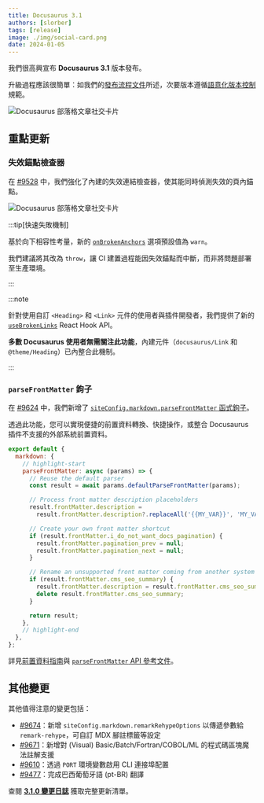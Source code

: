 ```yaml
---
title: Docusaurus 3.1
authors: [slorber]
tags: [release]
image: ./img/social-card.png
date: 2024-01-05
---
```


我們很高興宣布 **Docusaurus 3.1** 版本發布。

升級過程應該很簡單：如我們的[發布流程文件](/community/release-process)所述，次要版本遵循[語意化版本控制](https://semver.org/)規範。

![Docusaurus 部落格文章社交卡片](./img/social-card.png)

<!--truncate-->


## 重點更新

### 失效錨點檢查器

在 [#9528](https://github.com/facebook/docusaurus/pull/9528) 中，我們強化了內建的失效連結檢查器，使其能同時偵測失效的頁內錨點。

![Docusaurus 部落格文章社交卡片](./img/broken-anchor.jpg)

:::tip[快速失敗機制]

基於向下相容性考量，新的 [`onBrokenAnchors`](/docs/api/docusaurus-config#onBrokenAnchors) 選項預設值為 `warn`。

我們建議將其改為 `throw`，讓 CI 建置過程能因失效錨點而中斷，而非將問題部署至生產環境。

:::

:::note

針對使用自訂 `<Heading>` 和 `<Link>` 元件的使用者與插件開發者，我們提供了新的 [`useBrokenLinks`](/docs/docusaurus-core#useBrokenLinks) React Hook API。

**多數 Docusaurus 使用者無需關注此功能**，內建元件（`docusaurus/Link` 和 `@theme/Heading`）已內整合此機制。

:::

### `parseFrontMatter` 鉤子

在 [#9624](https://github.com/facebook/docusaurus/pull/9624) 中，我們新增了 [`siteConfig.markdown.parseFrontMatter` 函式鉤子](/docs/api/docusaurus-config#markdown)。

透過此功能，您可以實現便捷的前置資料轉換、快捷操作，或整合 Docusaurus 插件不支援的外部系統前置資料。

```js title="docusaurus.config.js"
export default {
  markdown: {
    // highlight-start
    parseFrontMatter: async (params) => {
      // Reuse the default parser
      const result = await params.defaultParseFrontMatter(params);

      // Process front matter description placeholders
      result.frontMatter.description =
        result.frontMatter.description?.replaceAll('{{MY_VAR}}', 'MY_VALUE');

      // Create your own front matter shortcut
      if (result.frontMatter.i_do_not_want_docs_pagination) {
        result.frontMatter.pagination_prev = null;
        result.frontMatter.pagination_next = null;
      }

      // Rename an unsupported front matter coming from another system
      if (result.frontMatter.cms_seo_summary) {
        result.frontMatter.description = result.frontMatter.cms_seo_summary;
        delete result.frontMatter.cms_seo_summary;
      }

      return result;
    },
    // highlight-end
  },
};
```

詳見[前置資料指南](/docs/markdown-features#front-matter)與 [`parseFrontMatter` API 參考文件](/docs/api/docusaurus-config#markdown)。

## 其他變更

其他值得注意的變更包括：

- [#9674](https://github.com/facebook/docusaurus/pull/9674)：新增 `siteConfig.markdown.remarkRehypeOptions` 以傳遞參數給 `remark-rehype`，可自訂 MDX 腳註標籤等設定
- [#9671](https://github.com/facebook/docusaurus/pull/9671)：新增對 (Visual) Basic/Batch/Fortran/COBOL/ML 的程式碼區塊魔法註解支援
- [#9610](https://github.com/facebook/docusaurus/pull/9610)：透過 `PORT` 環境變數啟用 CLI 連接埠配置
- [#9477](https://github.com/facebook/docusaurus/pull/9477)：完成巴西葡萄牙語 (pt-BR) 翻譯

查閱 **[3.1.0 變更日誌](/changelog/3.1.0)** 獲取完整更新清單。